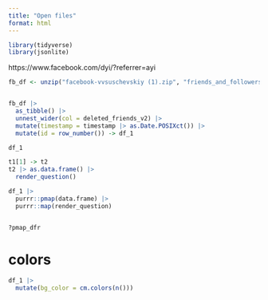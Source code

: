 ```yaml
---
title: "Open files"
format: html
---
```


```r
library(tidyverse)
library(jsonlite)
```
https://www.facebook.com/dyi/?referrer=ayi

```r
fb_df <- unzip("facebook-vvsuschevskiy (1).zip", "friends_and_followers/removed_friends.json") |> read_json()


fb_df |> 
  as_tibble() |> 
  unnest_wider(col = deleted_friends_v2) |> 
  mutate(timestamp = timestamp |> as.Date.POSIXct()) |> 
  mutate(id = row_number()) -> df_1

df_1

t1[1] -> t2
t2 |> as.data.frame() |> 
  render_question()

df_1 |>
  purrr::pmap(data.frame) |> 
  purrr::map(render_question)


?pmap_dfr
```
# colors

```r
df_1 |> 
  mutate(bg_color = cm.colors(n()))
```

